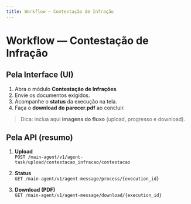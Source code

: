 ```yaml
---
title: Workflow — Contestação de Infração
---
```


# Workflow — Contestação de Infração

## Pela Interface (UI)
1. Abra o módulo **Contestação de Infrações**.
2. Envie os documentos exigidos.
3. Acompanhe o **status** da execução na tela.
4. Faça o **download do parecer.pdf** ao concluir.

> Dica: inclua aqui **imagens do fluxo** (upload, progresso e download).

## Pela API (resumo)
1) **Upload**  
`POST /main-agent/v1/agent-task/upload/contestacao_infracao/contestacao`

2) **Status**  
`GET /main-agent/v1/agent-message/process/{execution_id}`

3) **Download (PDF)**  
`GET /main-agent/v1/agent-message/download/{execution_id}`
